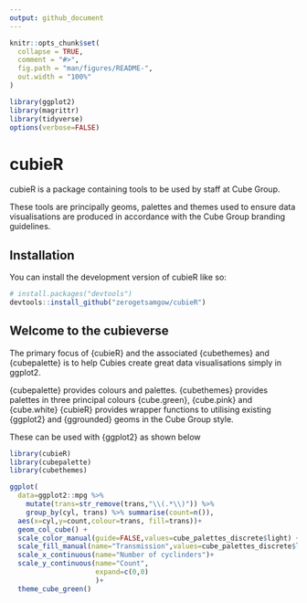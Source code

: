 ```yaml
---
output: github_document
---
```


<!-- README.md is generated from README.Rmd. Please edit that file -->

```r
knitr::opts_chunk$set(
  collapse = TRUE,
  comment = "#>",
  fig.path = "man/figures/README-",
  out.width = "100%"
)

library(ggplot2)
library(magrittr)
library(tidyverse)
options(verbose=FALSE)
```

# cubieR

<!-- badges: start -->
<!-- badges: end -->

cubieR is a package containing tools to be used by staff at Cube Group.  

These tools are principally geoms, palettes and themes used to ensure data visualisations are produced in accordance with the Cube Group branding guidelines.

## Installation

You can install the development version of cubieR like so:

``` r
# install.packages("devtools")
devtools::install_github("zerogetsamgow/cubieR")
```

## Welcome to the cubieverse

The primary focus of {cubieR} and the associated {cubethemes} and {cubepalette} is to help Cubies create
great data visualisations simply in ggplot2.

{cubepalette} provides colours and palettes.
{cubethemes} provides palettes in three principal colours {cube.green}, {cube.pink} and {cube.white}
{cubieR} provides wrapper functions to utilising existing {ggplot2} and {ggrounded} geoms in the Cube Group style.

These can be used with {ggplot2} as shown below

```r
library(cubieR)
library(cubepalette)
library(cubethemes)

ggplot(
  data=ggplot2::mpg %>% 
    mutate(trans=str_remove(trans,"\\(.*\\)")) %>%
    group_by(cyl, trans) %>% summarise(count=n()),
  aes(x=cyl,y=count,colour=trans, fill=trans))+
  geom_col_cube() +
  scale_color_manual(guide=FALSE,values=cube_palettes_discrete$light) +
  scale_fill_manual(name="Transmission",values=cube_palettes_discrete$light, labels=stringr::str_to_title)+
  scale_x_continuous(name="Number of cyclinders")+
  scale_y_continuous(name="Count", 
                     expand=c(0,0)
                     )+
  theme_cube_green()
```
